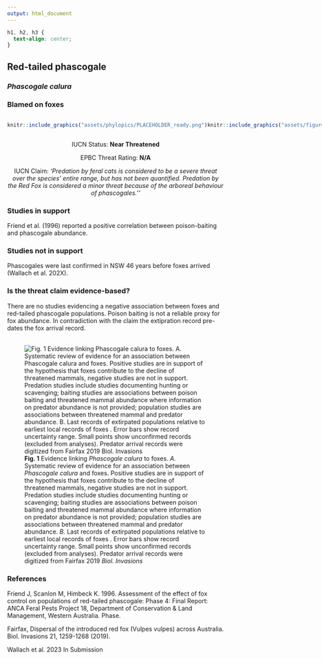 ```yaml
---
output: html_document
---
```

```css
h1, h2, h3 {
  text-align: center;
}
```

## **Red-tailed phascogale**
### *Phascogale calura*
### Blamed on foxes

:::: {style="display: flex;"}

::: {}
  ```r
  knitr::include_graphics("assets/phylopics/PLACEHOLDER_ready.png")
  ```
:::

::: {}

:::

::: {}
  ```r
  knitr::include_graphics("assets/figures/Map_Fox_Phascogale calura.png")
  ```
:::

::::
<center>
IUCN Status: **Near Threatened**

EPBC Threat Rating: **N/A**

IUCN Claim: *'Predation by feral cats is considered to be a severe threat over the species' entire range, but has not been quantified. Predation by the Red Fox is considered a minor threat because of the arboreal behaviour of phascogales.''*

</center>

### Studies in support

Friend et al. (1996) reported a positive correlation between poison-baiting and phascogale abundance.

### Studies not in support

Phascogales were last confirmed in NSW 46 years before foxes arrived (Wallach et al. 202X).

### Is the threat claim evidence-based?

There are no studies evidencing a negative association between foxes and red-tailed phascogale populations. Poison baiting is not a reliable proxy for fox abundance. In contradiction with the claim the extipration record pre-dates the fox arrival record.
<br>
<br>

![**Fig. 1** Evidence linking *Phascogale calura* to foxes. *A.* Systematic review of evidence for an association between *Phascogale calura* and foxes. Positive studies are in support of the hypothesis that foxes contribute to the decline of threatened mammals, negative studies are not in support. Predation studies include studies documenting hunting or scavenging; baiting studies are associations between poison baiting and threatened mammal abundance where information on predator abundance is not provided; population studies are associations between threatened mammal and predator abundance. *B.* Last records of extirpated populations relative to earliest local records of foxes . Error bars show record uncertainty range. Small points show unconfirmed records (excluded from analyses). Predator arrival records were digitized from Fairfax 2019 *Biol. Invasions*](assets/figures/Main_Evidence_Fox_Phascogale calura.png)

### References

Friend J, Scanlon M, Himbeck K. 1996. Assessment of the effect of fox control on populations of red-tailed phascogale: Phase 4: Final Report: ANCA Feral Pests Project 18, Department of Conservation & Land Management, Western Australia. Phase.

Fairfax, Dispersal of the introduced red fox (Vulpes vulpes) across Australia. Biol. Invasions 21, 1259-1268 (2019).

Wallach et al. 2023 In Submission

